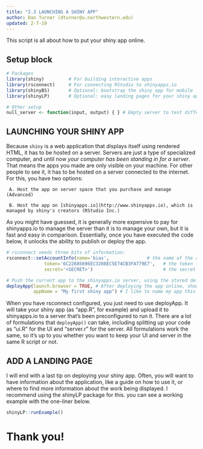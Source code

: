 ```yaml
---
title: "2.3 LAUNCHING A SHINY APP"
author: Dan Turner (dturner@u.northwestern.edu)
updated: 2-7-19
---
```


This script is all about how to put your shiny app online.


## Setup block
```r
# Packages
library(shiny)         # For building interactive apps
library(rsconnect)     # For connecting RStudio to shinyapps.io
library(shinyBS)       # Optional: bootstrap the shiny app for mobile 
library(shinyLP)       # Optional: easy landing pages for your shiny apps

# Other setup
null_server <- function(input, output) { } # Empty server to test different UIs with

```



##############################
## LAUNCHING YOUR SHINY APP ##
#############################

Because `shiny` is a web application that displays itself using rendered HTML, it has to be hosted on a server. Servers are just a type of specialized computer, and until now *your computer has been standing in for a server*. That means the apps you made are only visible on your machine. For other people to see it, it has to be hosted on a server connected to the internet. For this, you have two options:
     
     A. Host the app on server space that you purchase and manage (Advanced)
     
     B. Host the app on [shinyapps.io](http://www.shinyapps.io), which is managed by shiny's creators (RStudio Inc.)

As you might have guessed, it is generally more expensive to pay for shinyapps.io to manage the server than it is to manage your own, but it is fast and easy in comparison. Essentially, once you have executed the code below, it unlocks the ability to publish or deploy the app.

```r

# rsconnect needs three bits of information:
rsconnect::setAccountInfo(name='bias',              # the name of the account on shinyapps.io
			  token='6C22685696EC3208EC5E74CB3FA779E7',   # the token for your app
			  secret='<SECRET>')                          # the secret for your token (like a password)

# Push the current app to the shinyapps.io server, using the stored defaults
deployApp(launch.browser = TRUE, # After deploying the app online, show it in the browser
          appName = "My first shiny app") # I like to name my app this way. Otherwise, shiny uses the directory name as a default.
```
			  
When you have rsconnect configured, you just need to use deployApp. It will take your shiny app (as "app.R", for example) and upload it to shinyapps.io to a server that's been preconfigured to run it. There are a lot of formulations that `deployApp()` can take, including splitting up your code as "ui.R" for the UI and "server.r" for the server. All formulations work the same, so it's up to you whether you want to keep your UI and server in the same R script or not.



########################
## ADD A LANDING PAGE ##
########################

I will end with a last tip on deploying your shiny app. Often, you will want to have information about the application, like a guide on how to use it, or where to find more information about the work being displayed. I recommend using the shinyLP package for this. you can see a working example with the one-liner below.

```r
shinyLP::runExample()
```

# Thank you!
